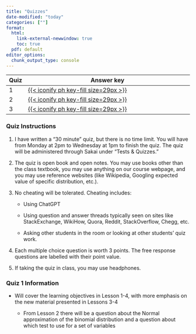 ```yaml
---
title: "Quizzes"
date-modified: "today"
categories: [""]
format: 
  html:
    link-external-newwindow: true
    toc: true
  pdf: default
editor_options: 
  chunk_output_type: console
---
```


| Quiz | Answer key                                                                                                                                                                                                                                                                                                                                                                                                                                                                                                        |
|------|-------------------------------------------------------------------------------------------------------------------------------------------------------------------------------------------------------------------------------------------------------------------------------------------------------------------------------------------------------------------------------------------------------------------------------------------------------------------------------------------------------------------|
| 1    | [[{{< iconify ph key-fill size=29px >}}](https://ohsuitg-my.sharepoint.com/:b:/r/personal/wakim_ohsu_edu/Documents/Teaching/Classes/S2024_BSTA_513_613/Student_files/Quiz_solns/Quiz_01_Answer_key%202.pdf?csf=1&web=1&e=jmxcJq)]{style="color:#f8f5f0;"}                                                                                                                                                                                                                                                         |
| 2    | [[{{< iconify ph key-fill size=29px >}}](https://ohsuitg-my.sharepoint.com/:b:/r/personal/wakim_ohsu_edu/Documents/Teaching/Classes/S2024_BSTA_513_613/Student_files/Quiz_solns/Quiz_01_Answer_key%202.pdf?csf=1&web=1&e=jmxcJq)]{style="color:#f8f5f0;"}                                                                                                                                                                                                                                                         |
| 3    | [[{{< iconify ph key-fill size=29px >}}](https://ohsuitg-my.sharepoint.com/personal/wakim_ohsu_edu/_layouts/15/onedrive.aspx?FolderCTID=0x012000313CF7F10467BC479DC8A23F258AB10C&id=%2Fpersonal%2Fwakim%5Fohsu%5Fedu%2FDocuments%2FTeaching%2FClasses%2FS2024%5FBSTA%5F513%5F613%2FStudent%5Ffiles%2FQuiz%5Fsolns%2FQuiz%5F03%5FAnswer%5Fkey%2Epdf&parent=%2Fpersonal%2Fwakim%5Fohsu%5Fedu%2FDocuments%2FTeaching%2FClasses%2FS2024%5FBSTA%5F513%5F613%2FStudent%5Ffiles%2FQuiz%5Fsolns)]{style="color:#f8f5f0;"} |

### Quiz Instructions

1.  I have written a "30 minute" quiz, but there is no time limit. You will have from Monday at 2pm to Wednesday at 1pm to finish the quiz. The quiz will be administered through Sakai under "Tests & Quizzes."

2.  The quiz is open book and open notes. You may use books other than the class textbook, you may use anything on our course webpage, and you may use reference websites (like Wikipedia, Googling expected value of specific distribution, etc.).

3.  No cheating will be tolerated. Cheating includes:

    -   Using ChatGPT

    -   Using question and answer threads typically seen on sites like StackExchange, WikiHow, Quora, Reddit, StackOverflow, Chegg, etc.

    -   Asking other students in the room or looking at other students' quiz work.

4.  Each multiple choice question is worth 3 points. The free response questions are labelled with their point value.

5.  If taking the quiz in class, you may use headphones.

### Quiz 1 Information

-   Will cover the learning objectives in Lesson 1-4, with more emphasis on the new material presented in Lessons 3-4

    -   From Lesson 2 there will be a question about the Normal approximation of the binomial distribution and a question about which test to use for a set of variables
